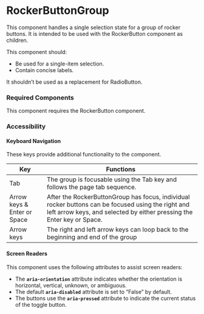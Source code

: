 <Meta title="Components/RockerButtonGroup/RockerButtonGroup" />

# RockerButtonGroup

This component handles a single selection state for a group of rocker buttons. It is intended to be used with the RockerButton component as children.

This component should:
- Be used for a single-item selection.
- Contain concise labels.

It shouldn’t be used as a replacement for RadioButton.

### Required Components

This component requires the RockerButton component.

### Accessibility

#### Keyboard Navigation

These keys provide additional functionality to the component. 

| Key | Functions |
| ---- | ---- |
| Tab | The group is focusable using the Tab key and follows the page tab sequence. |
| Arrow keys & Enter or Space| After the RockerButtonGroup has focus, individual rocker buttons can be focused using the right and left arrow keys, and selected by either pressing the Enter key or Space. |
| Arrow keys | The right and left arrow keys can loop back to the beginning and end of the group |

#### Screen Readers

This component uses the following attributes to assist screen readers:
- The **`aria-orientation`** attribute indicates whether the orientation is horizontal, vertical, unknown, or ambiguous. 
- The default **`aria-disabled`** attribute is set to “False” by default. 
- The buttons use the **`aria-pressed`** attribute to indicate the current status of the toggle button.
